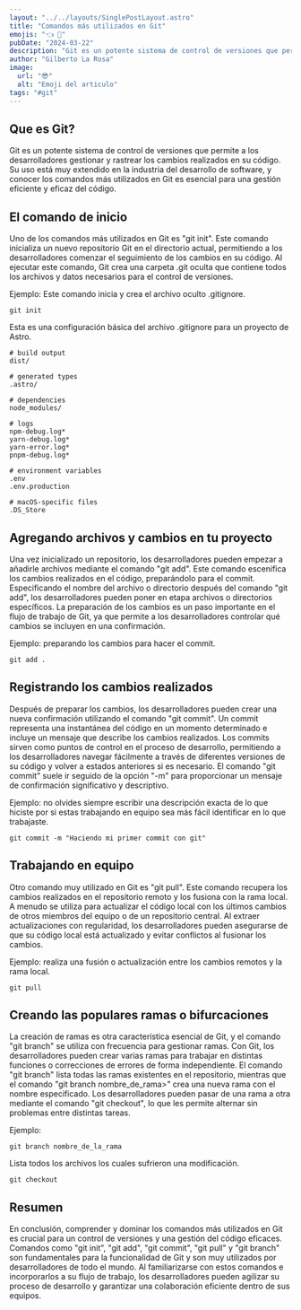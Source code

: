 ---
layout: "../../layouts/SinglePostLayout.astro"
title: "Comandos más utilizados en Git"
emojis: "👈 👏"
pubDate: "2024-03-22"
description: "Git es un potente sistema de control de versiones que permite a los desarrolladores gestionar y rastrear los cambios realizados en su código."
author: "Gilberto La Rosa"
image:
  url: "😎"
  alt: "Emoji del articulo"
tags: "#git"
---

## Que es Git?

Git es un potente sistema de control de versiones que permite a los desarrolladores gestionar y rastrear los cambios realizados en su código. Su uso está muy extendido en la industria del desarrollo de software, y conocer los comandos más utilizados en Git es esencial para una gestión eficiente y eficaz del código.

## El comando de inicio

Uno de los comandos más utilizados en Git es "git init". Este comando inicializa un nuevo repositorio Git en el directorio actual, permitiendo a los desarrolladores comenzar el seguimiento de los cambios en su código. Al ejecutar este comando, Git crea una carpeta .git oculta que contiene todos los archivos y datos necesarios para el control de versiones.

Ejemplo: Este comando inicia y crea el archivo oculto .gitignore.

```sh:
git init
```

Esta es una configuración básica del archivo .gitignore para un proyecto de Astro.

```md:
# build output
dist/

# generated types
.astro/

# dependencies
node_modules/

# logs
npm-debug.log*
yarn-debug.log*
yarn-error.log*
pnpm-debug.log*

# environment variables
.env
.env.production

# macOS-specific files
.DS_Store
```

## Agregando archivos y cambios en tu proyecto

Una vez inicializado un repositorio, los desarrolladores pueden empezar a añadirle archivos mediante el comando "git add". Este comando escenifica los cambios realizados en el código, preparándolo para el commit. Especificando el nombre del archivo o directorio después del comando "git add", los desarrolladores pueden poner en etapa archivos o directorios específicos. La preparación de los cambios es un paso importante en el flujo de trabajo de Git, ya que permite a los desarrolladores controlar qué cambios se incluyen en una confirmación.

Ejemplo: preparando los cambios para hacer el commit.

```sh:
git add .
```

## Registrando los cambios realizados

Después de preparar los cambios, los desarrolladores pueden crear una nueva confirmación utilizando el comando "git commit". Un commit representa una instantánea del código en un momento determinado e incluye un mensaje que describe los cambios realizados. Los commits sirven como puntos de control en el proceso de desarrollo, permitiendo a los desarrolladores navegar fácilmente a través de diferentes versiones de su código y volver a estados anteriores si es necesario. El comando "git commit" suele ir seguido de la opción "-m" para proporcionar un mensaje de confirmación significativo y descriptivo.

Ejemplo: no olvides siempre escribir una descripción exacta de lo que hiciste por si estas trabajando en equipo sea más fácil identificar en lo que trabajaste.

```sh:
git commit -m "Haciendo mi primer commit con git"
```

## Trabajando en equipo

Otro comando muy utilizado en Git es "git pull". Este comando recupera los cambios realizados en el repositorio remoto y los fusiona con la rama local. A menudo se utiliza para actualizar el código local con los últimos cambios de otros miembros del equipo o de un repositorio central. Al extraer actualizaciones con regularidad, los desarrolladores pueden asegurarse de que su código local está actualizado y evitar conflictos al fusionar los cambios.

Ejemplo: realiza una fusión o actualización entre los cambios remotos y la rama local.

```sh:
git pull
```

## Creando las populares ramas o bifurcaciones

La creación de ramas es otra característica esencial de Git, y el comando "git branch" se utiliza con frecuencia para gestionar ramas. Con Git, los desarrolladores pueden crear varias ramas para trabajar en distintas funciones o correcciones de errores de forma independiente. El comando "git branch" lista todas las ramas existentes en el repositorio, mientras que el comando "git branch nombre_de_rama>" crea una nueva rama con el nombre especificado. Los desarrolladores pueden pasar de una rama a otra mediante el comando "git checkout", lo que les permite alternar sin problemas entre distintas tareas.

Ejemplo:

```sh:
git branch nombre_de_la_rama
```

Lista todos los archivos los cuales sufrieron una modificación.

```sh:
git checkout
```

## Resumen

En conclusión, comprender y dominar los comandos más utilizados en Git es crucial para un control de versiones y una gestión del código eficaces. Comandos como "git init", "git add", "git commit", "git pull" y "git branch" son fundamentales para la funcionalidad de Git y son muy utilizados por desarrolladores de todo el mundo. Al familiarizarse con estos comandos e incorporarlos a su flujo de trabajo, los desarrolladores pueden agilizar su proceso de desarrollo y garantizar una colaboración eficiente dentro de sus equipos.
